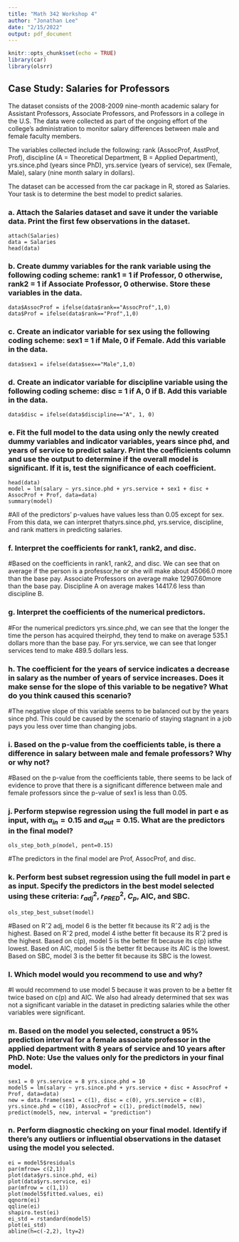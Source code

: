 ---
title: "Math 342 Workshop 4"
author: "Jonathan Lee"
date: "2/15/2022"
output: pdf_document
---

```{r setup, include=FALSE}
knitr::opts_chunk$set(echo = TRUE)
library(car)
library(olsrr)
```

## Case Study: Salaries for Professors
The dataset consists of the 2008-2009 nine-month academic salary for Assistant Professors, Associate Professors, and Professors in a college in the U.S. The data were collected as part of the ongoing effort of the college's administration to monitor salary differences between male and female faculty members.

The variables collected include the following: rank (AssocProf, AsstProf, Prof), discipline (A = Theoretical Department, B = Applied Department), yrs.since.phd (years since PhD), yrs.service (years of service), sex (Female, Male), salary (nine month salary in dollars).

The dataset can be accessed from the car package in R, stored as Salaries. Your task is to determine the best model to predict salaries.

### a. Attach the Salaries dataset and save it under the variable data. Print the first few observations in the dataset.
```
attach(Salaries)
data = Salaries
head(data)
```

### b. Create dummy variables for the rank variable using the following coding scheme: rank1 = 1 if Professor, 0 otherwise, rank2 = 1 if Associate Professor, 0 otherwise. Store these variables in the data.
```
data$AssocProf = ifelse(data$rank=="AssocProf",1,0)
data$Prof = ifelse(data$rank=="Prof",1,0)
```

### c. Create an indicator variable for sex using the following coding scheme: sex1 = 1 if Male, 0 if Female. Add this variable in the data.
```
data$sex1 = ifelse(data$sex=="Male",1,0)
```

### d. Create an indicator variable for discipline variable using the following coding scheme: disc = 1 if A, 0 if B. Add this variable in the data.
```
data$disc = ifelse(data$discipline=="A", 1, 0)
```

### e. Fit the full model to the data using only the newly created dummy variables and indicator variables, years since phd, and years of service to predict salary. Print the coefficients column and use the output to determine if the overall model is significant. If it is, test the significance of each coefficient.
```
head(data)
model = lm(salary ~ yrs.since.phd + yrs.service + sex1 + disc + AssocProf + Prof, data=data)
summary(model)
```
#All of the predictors’ p-values have values less than 0.05 except for sex. From this data, we can interpret thatyrs.since.phd, yrs.service, discipline, and rank matters in predicting salaries.

### f. Interpret the coefficients for rank1, rank2, and disc.

#Based on the coefficients in rank1, rank2, and disc. We can see that on average if the person is a professor,he or she will make about 45066.0 more than the base pay. Associate Professors on average make 12907.60more than the base pay. Discipline A on average makes 14417.6 less than discipline B.

### g. Interpret the coefficients of the numerical predictors.

#For the numerical predictors yrs.since.phd, we can see that the longer the time the person has acquired theirphd, they tend to make on average 535.1 dollars more than the base pay. For yrs.service, we can see that longer services tend to make 489.5 dollars less.


### h. The coefficient for the years of service indicates a decrease in salary as the number of years of service increases. Does it make sense for the slope of this variable to be negative? What do you think caused this scenario?

#The negative slope of this variable seems to be balanced out by the years since phd. This could be caused by the scenario of staying stagnant in a job pays you less over time than changing jobs.


### i. Based on the p-value from the coefficients table, is there a difference in salary between male and female professors? Why or why not?

#Based on the p-value from the coefficients table, there seems to be lack of evidence to prove that there is a significant difference between male and female professors since the p-value of sex1 is less than 0.05.


### j. Perform stepwise regression using the full model in part e as input, with $\alpha_{in} = 0.15$ and $\alpha_{out} = 0.15$. What are the predictors in the final model? 
```
ols_step_both_p(model, pent=0.15)
```
#The predictors in the final model are Prof, AssocProf, and disc.

### k. Perform best subset regression using the full model in part e as input. Specify the predictors in the best model selected using these criteria: $r^2_{adj}$, $r^2_{PRED}$, $C_p$, AIC, and SBC.
```
ols_step_best_subset(model)
```
#Based on Rˆ2 adj, model 6 is the better fit because its Rˆ2 adj is the highest. Based on Rˆ2 pred, model 4 isthe better fit because its Rˆ2 pred is the highest. Based on c(p), model 5 is the better fit because its c(p) isthe lowest. Based on AIC, model 5 is the better fit because its AIC is the lowest. Based on SBC, model 3 is the better fit because its SBC is the lowest.

### l. Which model would you recommend to use and why?
#I would recommend to use model 5 because it was proven to be a better fit twice based on c(p) and AIC. We also had already determined that sex was not a significant variable in the dataset in predicting salaries while the other variables were significant.

### m. Based on the model you selected, construct a 95\% prediction interval for a female associate professor in the applied department with 8 years of service and 10 years after PhD. Note: Use the values only for the predictors in your final model.
```
sex1 = 0 yrs.service = 8 yrs.since.phd = 10
model5 = lm(salary ~ yrs.since.phd + yrs.service + disc + AssocProf + Prof, data=data)
new = data.frame(sex1 = c(1), disc = c(0), yrs.service = c(8), yrs.since.phd = c(10), AssocProf = c(1), predict(model5, new)
predict(model5, new, interval = "prediction")
```

### n. Perform diagnostic checking on your final model. Identify if there's any outliers or influential observations in the dataset using the model you selected. 
```
ei = model5$residuals
par(mfrow= c(2,1))
plot(data$yrs.since.phd, ei)
plot(data$yrs.service, ei)
par(mfrow = c(1,1))
plot(model5$fitted.values, ei)
qqnorm(ei)
qqline(ei)
shapiro.test(ei)
ei_std = rstandard(model5)
plot(ei_std)
abline(h=c(-2,2), lty=2)
```